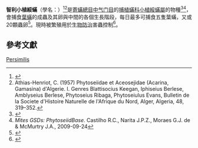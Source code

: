 {{Speciesbox
 | image=DSC05872 British Spiders, Phytoseiulus persimilis.jpg
 | taxon=Phytoseiulus persimilis
 | authority=Athias-Henriot, 1957
 | synonyms= 
*''Phytoseiulus tardi'' <small>(Lombardini, 1959)</small><ref name = "col107351">Lombardini, G. (1959) Acari Nuovi. XXXVII, Bollettino dell’Istituto di Entomologia Agraria, della Universita di Palermo ed Osservatorio Regionale per le Malattie delle Piante, Italy, 21, 163–167.</ref>
*''Phytoseiulus riegeli'' <small>Dosse, 1958</small><ref name = "col107350">Dosse, G. (1958) Uber einige neue Raubmilbenarten (Acar.: Phytoseiidae), Pflanzenschutz Berichte, Vienna, Austria, 21, 44–61.</ref>
}}

'''智利小植綏蟎'''（學名：''{{lang|la|Phytoseiulus persimilis}}''）<ref>{{TaiBNET |id=400598 |zh=智利小植綏蟎 |binomial=Phytoseiulus persimilis Athias-Henriot, 1957 |access-date=2016-01-19 }}</ref><ref name = "col107349">Athias-Henriot, C. (1957) Phytoseiidae et Aceosejidae (Acarina, Gamasina) d'Algerie. I. Genres Blattisocius Keegan, Iphiseius Berlese, Amblyseius Berlese, Phytoseius Ribaga, Phytoseiulus Evans, Bulletin de la Societe d'Histoire Naturelle de l'Afrique du Nord, Alger, Algeria, 48, 319–352.</ref>是[[寄蟎總目|寄蟎總目]][[中气门目|中气门目]]的[[捕植蟎科|捕植蟎科]][[小植綏蟎屬|小植綏蟎屬]]的物種<ref name="COL">{{cite COL |year=2011 |key=phytoseiulus+persimilis |access-date=2012-09-24 }}</ref><ref name = "source">''Mites GSDs: PhytoseiidBase''. Castilho R.C., Narita J.P.Z., Moraes G.J. de & McMurtry J.A., 2009-09-24</ref>，會捕食[[葉蟎|葉蟎]]的成蟲及其卵與中間的各個生長階段，每日最多可捕食五隻葉蟎，又或20顆蟲卵<ref name="IFAS">{{cite web |url=http://entomology.ifas.ufl.edu/creatures/orn/twospotted_mite.htm |title=Twospotted spider mite |publisher=[[University_of_Florida|University of Florida]] / [[Institute_of_Food_and_Agricultural_Sciences|Institute of Food and Agricultural Sciences]] |work=Featured Creatures |accessdate=2011-05-20 |date=2009-12 |first1=Thomas R. |last1=Fasulo |first2=H. A. |last2=Denmark |language=en |archive-date=2012-11-22 |archive-url=https://www.webcitation.org/6CNGRkAeM?url=http://entomology.ifas.ufl.edu/creatures/orn/twospotted_mite.htm |dead-url=no }}</ref>。現時被繁殖用於[[生物防治|生物防治]]害蟲控制<ref>{{cite journal|url=http://www.cnki.net/KCMS/detail/detail.aspx?filename=KCZS201505007&dbname=cjfqtotal&dbcode=CJFQ&v=MTE1MzhSNkRnOC96aFlVN3pzT1QzaVFyUmN6RnJDVVJMK2VadVJwRnk3bVViekxMaTdSZmJHNEg5VE1xbzlGWTQ=|title=智利小植绥螨对茄子二斑叶螨控制效果研究|language=zh-hans|author1=宫亚军|author2=王泽华|author3=王甦|author4=朱亮|author5=石宝才|author6=魏书军|journal=[[应用昆虫学报|应用昆虫学报]]（Chinese Journal of Applied Entomology）|year=2015年|volume=2015年|issue=05期}}{{dead link|date=2018年3月 |bot=InternetArchiveBot |fix-attempted=yes }}</ref>。

==參考文獻==
{{reflist}}
{{Taxonbar|from=Q9059274}}

[[Category:小植綏蟎屬|Persimilis]]